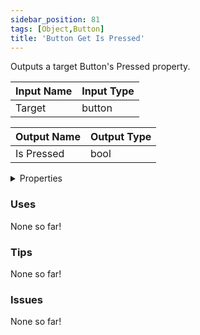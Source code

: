 ```yaml
---
sidebar_position: 81
tags: [Object,Button]
title: 'Button Get Is Pressed'
---
```


Outputs a target Button's Pressed property.



<DocusaurusSvg />

| Input Name | Input Type |
|-----------|-----------|
| Target | button |

| Output Name | Output Type |
|-----------|-----------|
| Is Pressed | bool |


<details>
  <summary>Properties</summary>
  <div>
    <div>
    <table>
      <thead>
        <tr>
          <th>Is beta required?</th>
          <th>No</th>
        </tr>
        <tr>
          <th>Is this chip a trolling risk?</th>
          <th>No</th>
        </tr>
        <tr>
          <th>Is this chip a role assignment risk?</th>
          <th>No</th>
        </tr>
        <tr>
          <th>Chip UUID</th>
          <th>fe32ba92-9018-4575-92e2-3b0d82c9419b</th>
        </tr>
        <tr>
          <th>Room availability</th>
          <th>Available everywhere</th>
        </tr>
      </thead>
    </table>
    </div>
  </div>
</details>

### Uses

None so far!

### Tips

None so far!

### Issues

None so far!